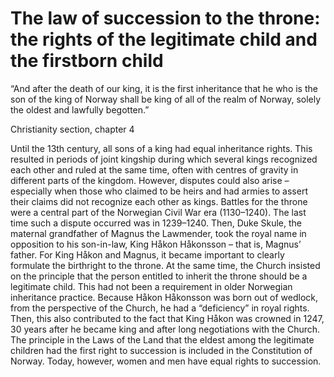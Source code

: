 # The law of succession to the throne: the rights of the legitimate child and the firstborn child

“And after the death of our king, it is the first inheritance that he who is the son of the king of Norway shall be king of all of the realm of Norway, solely the oldest and lawfully begotten.”

Christianity section, chapter 4

Until the 13th century, all sons of a king had equal inheritance rights. This resulted in periods of joint kingship during which several kings recognized each other and ruled at the same time, often with centres of gravity in different parts of the kingdom. However, disputes could also arise – especially when those who claimed to be heirs and had armies to assert their claims did not recognize each other as kings. Battles for the throne were a central part of the Norwegian Civil War era (1130–1240). The last time such a dispute occurred was in 1239–1240. Then, Duke Skule, the maternal grandfather of Magnus the Lawmender, took the royal name in opposition to his son-in-law, King Håkon Håkonsson – that is, Magnus’ father. For King Håkon and Magnus, it became important to clearly formulate the birthright to the throne. At the same time, the Church insisted on the principle that the person entitled to inherit the throne should be a legitimate child. This had not been a requirement in older Norwegian inheritance practice. Because Håkon Håkonsson was born out of wedlock, from the perspective of the Church, he had a “deficiency” in royal rights. Then, this also contributed to the fact that King Håkon was crowned in 1247, 30 years after he became king and after long negotiations with the Church. The principle in the Laws of the Land that the eldest among the legitimate children had the first right to succession is included in the Constitution of Norway. Today, however, women and men have equal rights to succession.
